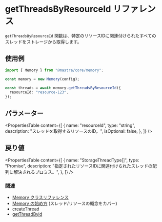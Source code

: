 # getThreadsByResourceId リファレンス

`getThreadsByResourceId` 関数は、特定のリソースIDに関連付けられたすべてのスレッドをストレージから取得します。

## 使用例

```typescript
import { Memory } from "@mastra/core/memory";

const memory = new Memory(config);

const threads = await memory.getThreadsByResourceId({
  resourceId: "resource-123",
});
```

## パラメーター

<PropertiesTable
  content={[
    {
      name: "resourceId",
      type: "string",
      description: "スレッドを取得するリソースのID。",
      isOptional: false,
    },
  ]}
/>

## 戻り値

<PropertiesTable
  content={[
    {
      name: "StorageThreadType[]",
      type: "Promise",
      description:
        "指定されたリソースIDに関連付けられたスレッドの配列に解決されるプロミス。",
    },
  ]}
/>

### 関連

- [Memory クラスリファレンス](/reference/memory/Memory.mdx)
- [Memory の始め方](/docs/memory/overview.mdx) (スレッド/リソースの概念をカバー)
- [createThread](/reference/memory/createThread.mdx)
- [getThreadById](/reference/memory/getThreadById.mdx)